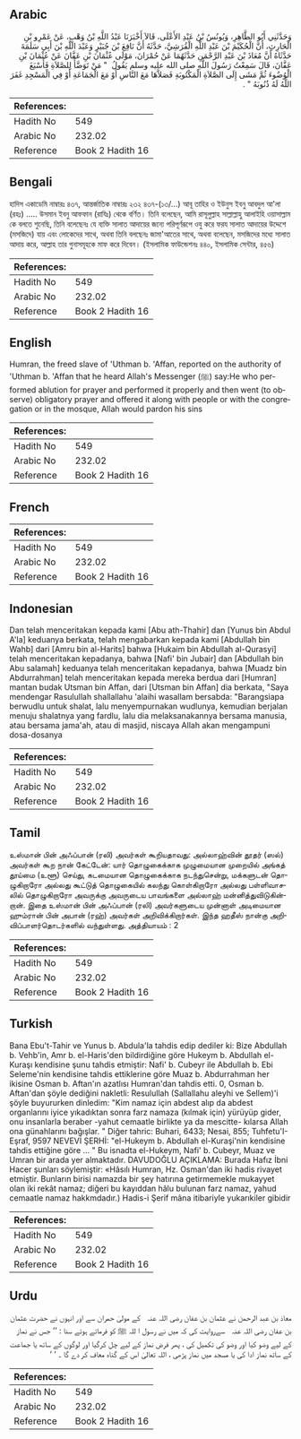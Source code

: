 ## Arabic


<div dir="rtl" lang="ar" style={{fontSize:'larger',backgroundColor:'#f8f9fa',padding:20}}>
وَحَدَّثَنِي أَبُو الطَّاهِرِ، وَيُونُسُ بْنُ عَبْدِ الأَعْلَى، قَالاَ أَخْبَرَنَا عَبْدُ اللَّهِ بْنُ وَهْبٍ، عَنْ عَمْرِو بْنِ الْحَارِثِ، أَنَّ الْحُكَيْمَ بْنَ عَبْدِ اللَّهِ الْقُرَشِيَّ، حَدَّثَهُ أَنَّ نَافِعَ بْنَ جُبَيْرٍ وَعَبْدَ اللَّهِ بْنَ أَبِي سَلَمَةَ حَدَّثَاهُ أَنَّ مُعَاذَ بْنَ عَبْدِ الرَّحْمَنِ حَدَّثَهُمَا عَنْ حُمْرَانَ، مَوْلَى عُثْمَانَ بْنِ عَفَّانَ عَنْ عُثْمَانَ بْنِ عَفَّانَ، قَالَ سَمِعْتُ رَسُولَ اللَّهِ صلى الله عليه وسلم يَقُولُ ‏ "‏ مَنْ تَوَضَّأَ لِلصَّلاَةِ فَأَسْبَغَ الْوُضُوءَ ثُمَّ مَشَى إِلَى الصَّلاَةِ الْمَكْتُوبَةِ فَصَلاَّهَا مَعَ النَّاسِ أَوْ مَعَ الْجَمَاعَةِ أَوْ فِي الْمَسْجِدِ غَفَرَ اللَّهُ لَهُ ذُنُوبَهُ ‏"‏ ‏.‏
</div>
<div style={{backgroundColor:'#f8f9fa',padding:20, marginBottom: 10}}><table> <thead> <tr> <th>References:</th> <th></th> </tr> </thead> <tbody><tr><td>Hadith No</td><td>549</td></tr><tr><td>Arabic No</td><td>232.02</td></tr><tr><td>Reference</td><td>Book 2 Hadith 16</td></tr></tbody></table></div>

## Bengali


<div dir="ltr" lang="bn" style={{fontSize:'larger',backgroundColor:'#f8f9fa',padding:20}}>
হাদিস একাডেমি নাম্বারঃ ৪৩৭, আন্তর্জাতিক নাম্বারঃ ২৩২ ৪৩৭-(১৩/...) আবূ তাহির ও ইউনুস ইবনু আবদুল আ'লা (রহঃ) ..... উসমান ইবনু আফফান (রাযিঃ) থেকে বর্ণিত। তিনি বলেছেন, আমি রাসূলুল্লাহ সাল্লাল্লাহু আলাইহি ওয়াসাল্লাম কে বলতে শুনেছি, তিনি বলেছেনঃ যে ব্যক্তি সালাত আদায়ের জন্যে পরিপূর্ণরূপে ওযু করে ফরয সালাত আদায়ের উদ্দেশে (মসজিদে) যায় এবং লোকেদের সাথে, অথবা তিনি বলছেনঃ জামা'আতের সাথে, অথবা বলেছেন, মসজিদের মধ্যে সালাত আদায় করে, আল্লাহ তার গুনাসমূহকে মাফ করে দিবেন। (ইসলামিক ফাউন্ডেশনঃ ৪৪০, ইসলামিক সেন্টার, ৪৫৬)
</div>
<div style={{backgroundColor:'#f8f9fa',padding:20, marginBottom: 10}}><table> <thead> <tr> <th>References:</th> <th></th> </tr> </thead> <tbody><tr><td>Hadith No</td><td>549</td></tr><tr><td>Arabic No</td><td>232.02</td></tr><tr><td>Reference</td><td>Book 2 Hadith 16</td></tr></tbody></table></div>

## English


<div dir="ltr" lang="en" style={{fontSize:'larger',backgroundColor:'#f8f9fa',padding:20}}>
Humran, the freed slave of 'Uthman b. 'Affan, reported on the authority of 'Uthman b. 'Affan that he heard Allah's Messenger (ﷺ) say:He who performed ablution for prayer and performed it properly and then went (to observe) obligatory prayer and offered it along with people or with the congregation or in the mosque, Allah would pardon his sins
</div>
<div style={{backgroundColor:'#f8f9fa',padding:20, marginBottom: 10}}><table> <thead> <tr> <th>References:</th> <th></th> </tr> </thead> <tbody><tr><td>Hadith No</td><td>549</td></tr><tr><td>Arabic No</td><td>232.02</td></tr><tr><td>Reference</td><td>Book 2 Hadith 16</td></tr></tbody></table></div>

## French


<div dir="ltr" lang="fr" style={{fontSize:'larger',backgroundColor:'#f8f9fa',padding:20}}>

</div>
<div style={{backgroundColor:'#f8f9fa',padding:20, marginBottom: 10}}><table> <thead> <tr> <th>References:</th> <th></th> </tr> </thead> <tbody><tr><td>Hadith No</td><td>549</td></tr><tr><td>Arabic No</td><td>232.02</td></tr><tr><td>Reference</td><td>Book 2 Hadith 16</td></tr></tbody></table></div>

## Indonesian


<div dir="ltr" lang="id" style={{fontSize:'larger',backgroundColor:'#f8f9fa',padding:20}}>
Dan telah menceritakan kepada kami [Abu ath-Thahir] dan [Yunus bin Abdul A'la] keduanya berkata, telah mengabarkan kepada kami [Abdullah bin Wahb] dari [Amru bin al-Harits] bahwa [Hukaim bin Abdullah al-Qurasyi] telah menceritakan kepadanya, bahwa [Nafi' bin Jubair] dan [Abdullah bin Abu salamah] keduanya telah menceritakan kepadanya, bahwa [Muadz bin Abdurrahman] telah menceritakan kepada mereka berdua dari [Humran] mantan budak Utsman bin Affan, dari [Utsman bin Affan] dia berkata, "Saya mendengar Rasulullah shallallahu 'alaihi wasallam bersabda: "Barangsiapa berwudlu untuk shalat, lalu menyempurnakan wudlunya, kemudian berjalan menuju shalatnya yang fardlu, lalu dia melaksanakannya bersama manusia, atau bersama jama'ah, atau di masjid, niscaya Allah akan mengampuni dosa-dosanya
</div>
<div style={{backgroundColor:'#f8f9fa',padding:20, marginBottom: 10}}><table> <thead> <tr> <th>References:</th> <th></th> </tr> </thead> <tbody><tr><td>Hadith No</td><td>549</td></tr><tr><td>Arabic No</td><td>232.02</td></tr><tr><td>Reference</td><td>Book 2 Hadith 16</td></tr></tbody></table></div>

## Tamil


<div dir="ltr" lang="ta" style={{fontSize:'larger',backgroundColor:'#f8f9fa',padding:20}}>
உஸ்மான் பின் அஃப்பான் (ரலி) அவர்கள் கூறியதாவது: அல்லாஹ்வின் தூதர் (ஸல்) அவர்கள் கூற நான் கேட்டேன்: யார் தொழுகைக்காக முழுமையான முறையில் அங்கத் தூய்மை (உளூ) செய்து, கடமையான தொழுகைக்காக நடந்துசென்று, மக்களுடன் தொழுகிறாரோ அல்லது கூட்டுத் தொழுகையில் கலந்து கொள்கிறாரோ அல்லது பள்ளிவாசலில் தொழுகிறாரோ அவருக்கு அவருடைய பாவங்களை அல்லாஹ் மன்னித்துவிடுகின்றான். இதை உஸ்மான் பின் அஃப்பான் (ரலி) அவர்களுடைய முன்னாள் அடிமையான ஹும்ரான் பின் அபான் (ரஹ்) அவர்கள் அறிவிக்கிறார்கள். இந்த ஹதீஸ் நான்கு அறிவிப்பாளர்தொடர்களில் வந்துள்ளது. அத்தியாயம் : 2
</div>
<div style={{backgroundColor:'#f8f9fa',padding:20, marginBottom: 10}}><table> <thead> <tr> <th>References:</th> <th></th> </tr> </thead> <tbody><tr><td>Hadith No</td><td>549</td></tr><tr><td>Arabic No</td><td>232.02</td></tr><tr><td>Reference</td><td>Book 2 Hadith 16</td></tr></tbody></table></div>

## Turkish


<div dir="ltr" lang="tr" style={{fontSize:'larger',backgroundColor:'#f8f9fa',padding:20}}>
Bana Ebu't-Tahir ve Yunus b. Abdula'la tahdis edip dediler ki: Bize Abdullah b. Vehb'in, Amr b. el-Haris'den bildirdiğine göre Hukeym b. Abdullah el-Kuraşı kendisine şunu tahdis etmiştir: Nafi' b. Cubeyr ile Abdullah b. Ebi Seleme'nin kendisine tahdis ettiklerine göre Muaz b. Abdurrahman her ikisine Osman b. Aftan'ın azatlısı Humran'dan tahdis etti. 0, Osman b. Aftan'dan şöyle dediğini nakletli: Resulullah (Sallallahu aleyhi ve Sellem)'i şöyle buyururken dinledim: "Kim namaz için abdest alıp da abdest organlarını iyice yıkadıktan sonra farz namaza (kılmak için) yürüyüp gider, onu insanlarla beraber -yahut cemaatle birlikte ya da mescitte- kılarsa Allah ona günahlarını bağışlar. " Diğer tahric: Buhari, 6433; Nesai, 855; Tuhfetu'I-Eşraf, 9597 NEVEVİ ŞERHİ: "el-Hukeym b. Abdullah el-Kuraşi'nin kendisine tahdis ettiğine göre ... " Bu isnadta el-Hukeym, Nafi' b. Cubeyr, Muaz ve Umran bir arada yer almaktadır. DAVUDOĞLU AÇIKLAMA: Burada Hafız İbni Hacer şunları söylemiştir: «Hâsılı Humran, Hz. Osman'dan iki hadis rivayet etmiştir. Bunların birisi namazda bir şey hatırına getirmemekle mukayyet olan iki rekât namaz; diğeri bu kayıddan hâlu bulunan farz namaz, yahud cemaatle namaz hakkmdadır.) Hadis-i Şerif mâna itibariyle yukarıkiler gibidir
</div>
<div style={{backgroundColor:'#f8f9fa',padding:20, marginBottom: 10}}><table> <thead> <tr> <th>References:</th> <th></th> </tr> </thead> <tbody><tr><td>Hadith No</td><td>549</td></tr><tr><td>Arabic No</td><td>232.02</td></tr><tr><td>Reference</td><td>Book 2 Hadith 16</td></tr></tbody></table></div>

## Urdu


<div dir="rtl" lang="ur" style={{fontSize:'larger',backgroundColor:'#f8f9fa',padding:20}}>
معاذ بن عبد الرحمن نے عثمان بن عفان ‌رضی ‌اللہ ‌عنہ ‌ ‌ کے مولیٰ حمران سے اور انہوں نے حضرت عثمان بن عفان ‌رضی ‌اللہ ‌عنہ ‌ ‌ سےروایت کی کہ میں نے رسول ا للہ ﷺ کو فرماتے ہوئے سنا : ’’ جس نے نماز کے لیے وضو کیا اور وضو کی تکمیل کی ، پھر فرض نماز کے لیے چل کرگیا اور لوگوں کے ساتھ یا جماعت کے ساتھ نماز ادا کی یا مسجد میں نماز پڑھی ، اللہ تعالیٰ اس کے گناہ معاف کر دے گا ۔ ‘ ‘
</div>
<div style={{backgroundColor:'#f8f9fa',padding:20, marginBottom: 10}}><table> <thead> <tr> <th>References:</th> <th></th> </tr> </thead> <tbody><tr><td>Hadith No</td><td>549</td></tr><tr><td>Arabic No</td><td>232.02</td></tr><tr><td>Reference</td><td>Book 2 Hadith 16</td></tr></tbody></table></div>